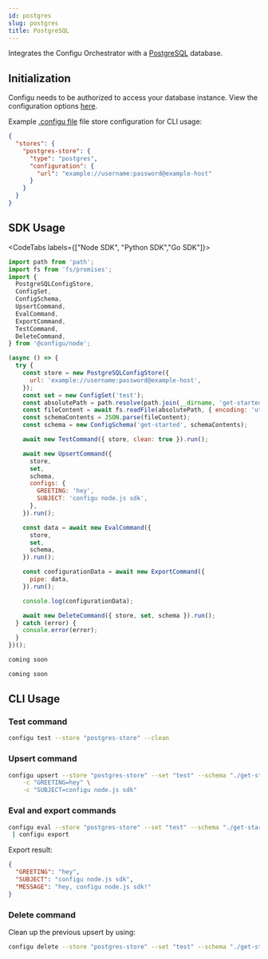 ```yaml
---
id: postgres
slug: postgres
title: PostgreSQL
---
```


Integrates the Configu Orchestrator with a [PostgreSQL](https://www.postgresql.org/docs) database.

## Initialization

Configu needs to be authorized to access your database instance. View the configuration options [here](https://typeorm.io/data-source-options#postgres--cockroachdb-data-source-options).

Example [.configu file](../cli-config) file store configuration for CLI usage:

```json
{
  "stores": {
    "postgres-store": {
      "type": "postgres",
      "configuration": {
        "url": "example://username:password@example-host"
      }
    }
  }
}
```

## SDK Usage

<CodeTabs labels={["Node SDK", "Python SDK","Go SDK"]}>

```js
import path from 'path';
import fs from 'fs/promises';
import {
  PostgreSQLConfigStore,
  ConfigSet,
  ConfigSchema,
  UpsertCommand,
  EvalCommand,
  ExportCommand,
  TestCommand,
  DeleteCommand,
} from '@configu/node';

(async () => {
  try {
    const store = new PostgreSQLConfigStore({
      url: 'example://username:password@example-host',
    });
    const set = new ConfigSet('test');
    const absolutePath = path.resolve(path.join(__dirname, 'get-started.cfgu.json'));
    const fileContent = await fs.readFile(absolutePath, { encoding: 'utf8' });
    const schemaContents = JSON.parse(fileContent);
    const schema = new ConfigSchema('get-started', schemaContents);

    await new TestCommand({ store, clean: true }).run();

    await new UpsertCommand({
      store,
      set,
      schema,
      configs: {
        GREETING: 'hey',
        SUBJECT: 'configu node.js sdk',
      },
    }).run();

    const data = await new EvalCommand({
      store,
      set,
      schema,
    }).run();

    const configurationData = await new ExportCommand({
      pipe: data,
    }).run();

    console.log(configurationData);

    await new DeleteCommand({ store, set, schema }).run();
  } catch (error) {
    console.error(error);
  }
})();
```

```python
coming soon
```

```GO
coming soon
```

</CodeTabs>

## CLI Usage

### Test command

```bash
configu test --store "postgres-store" --clean
```

### Upsert command

```bash
configu upsert --store "postgres-store" --set "test" --schema "./get-started.cfgu.json" \
    -c "GREETING=hey" \
    -c "SUBJECT=configu node.js sdk"
```

### Eval and export commands

```bash
configu eval --store "postgres-store" --set "test" --schema "./get-started.cfgu.json" \
 | configu export
```

Export result:

```json
{
  "GREETING": "hey",
  "SUBJECT": "configu node.js sdk",
  "MESSAGE": "hey, configu node.js sdk!"
}
```

### Delete command

Clean up the previous upsert by using:

```bash
configu delete --store "postgres-store" --set "test" --schema "./get-started.cfgu.json"
```

